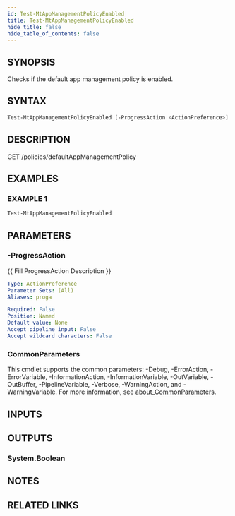 ```yaml
---
id: Test-MtAppManagementPolicyEnabled
title: Test-MtAppManagementPolicyEnabled
hide_title: false
hide_table_of_contents: false
---
```


## SYNOPSIS

Checks if the default app management policy is enabled.

## SYNTAX

```powershell
Test-MtAppManagementPolicyEnabled [-ProgressAction <ActionPreference>] [<CommonParameters>]
```

## DESCRIPTION

GET /policies/defaultAppManagementPolicy

## EXAMPLES

### EXAMPLE 1

```powershell
Test-MtAppManagementPolicyEnabled
```

## PARAMETERS

### -ProgressAction

\{\{ Fill ProgressAction Description \}\}

```yaml
Type: ActionPreference
Parameter Sets: (All)
Aliases: proga

Required: False
Position: Named
Default value: None
Accept pipeline input: False
Accept wildcard characters: False
```

### CommonParameters

This cmdlet supports the common parameters: -Debug, -ErrorAction, -ErrorVariable, -InformationAction, -InformationVariable, -OutVariable, -OutBuffer, -PipelineVariable, -Verbose, -WarningAction, and -WarningVariable. For more information, see [about_CommonParameters](http://go.microsoft.com/fwlink/?LinkID=113216).

## INPUTS

## OUTPUTS

### System.Boolean

## NOTES

## RELATED LINKS
